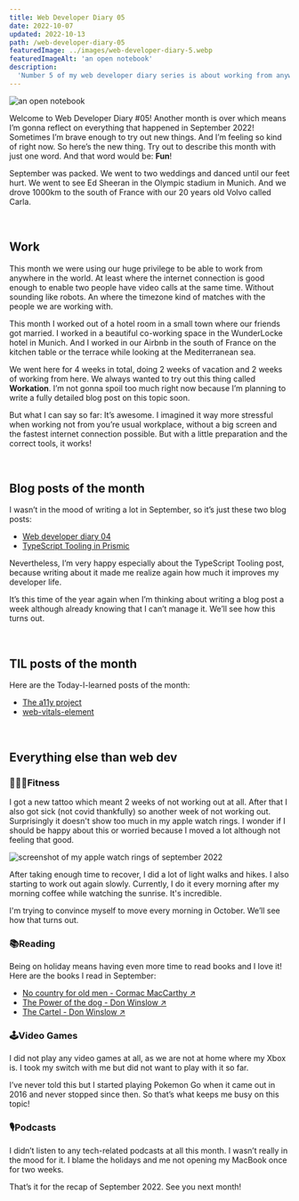 ```yaml
---
title: Web Developer Diary 05
date: 2022-10-07
updated: 2022-10-13
path: /web-developer-diary-05
featuredImage: ../images/web-developer-diary-5.webp
featuredImageAlt: 'an open notebook'
description:
  'Number 5 of my web developer diary series is about working from anywhere in the world (still mostly europe) in september 2022, holidays and reading a lot.'
---
```


![an open notebook](../images/web-developer-diary-5.webp)

Welcome to Web Developer Diary #05! Another month is over which means I’m gonna reflect on everything that happened in September 2022! Sometimes I’m brave enough to try out new things. And I’m feeling so kind of right now. So here’s the new thing. Try out to describe this month with just one word. And that word would be: **Fun**!

September was packed. We went to two weddings and danced until our feet hurt. We went to see Ed Sheeran in the Olympic stadium in Munich. And we drove 1000km to the south of France with our 20 years old Volvo called Carla.

<br />

## Work

This month we were using our huge privilege to be able to work from anywhere in the world. At least where the internet connection is good enough to enable two people have video calls at the same time. Without sounding like robots. An where the timezone kind of matches with the people we are working with.

This month I worked out of a hotel room in a small town where our friends got married. I worked in a beautiful co-working space in the WunderLocke hotel in Munich. And I worked in our Airbnb in the south of France on the kitchen table or the terrace while looking at the Mediterranean sea.  

We went here for 4 weeks in total, doing 2 weeks of vacation and 2 weeks of working from here. We always wanted to try out this thing called **Workation**. I’m not gonna spoil too much right now because I’m planning to write a fully detailed blog post on this topic soon.

But what I can say so far: It’s awesome. I imagined it way more stressful when working not from you’re usual workplace, without a big screen and the fastest internet connection possible. But with a little preparation and the correct tools, it works!

<br />

## Blog posts of the month

I wasn’t in the mood of writing a lot in September, so it’s just these two blog posts:

- [Web developer diary 04](/blog/web-developer-diary-04/)
- [TypeScript Tooling in Prismic](/blog/typescript-tooling-in-prismic/)

Nevertheless, I’m very happy especially about the TypeScript Tooling post, because writing about it made me realize again how much it improves my developer life.

It’s this time of the year again when I’m thinking about writing a blog post a week although already knowing that I can’t manage it. We’ll see how this turns out.

<br /> 

## TIL posts of the month

Here are the Today-I-learned posts of the month:

- [The a11y project](/today-I-learned/the-a11y-project/)
- [web-vitals-element](/today-I-learned/web-vitals-element/)

<br />

## Everything else than web dev

### 🏋🏻‍♀️Fitness

I got a new tattoo which meant 2 weeks of not working out at all. After that I also got sick (not covid thankfully) so another week of not working out. Surprisingly it doesn't show too much in my apple watch rings.
I wonder if I should be happy about this or worried because I moved a lot although not feeling that good. 

![screenshot of my apple watch rings of september 2022](../images/apple-watch-rings-september-2022.webp)

After taking enough time to recover, I did a lot of light walks and hikes. I also starting to work out again slowly. Currently, I do it every morning after my morning coffee while watching the sunrise. It's incredible.

I'm trying to convince myself to move every morning in October. We’ll see how that turns out. 

### 📚Reading

Being on holiday means having even more time to read books and I love it! Here are the books I read in September:

- <a href="https://www.goodreads.com/book/show/12497.No_Country_for_Old_Men" target="_blank">No country for old men - Cormac MacCarthy &#8599;</a>
- <a href="https://www.goodreads.com/book/show/206236.The_Power_of_the_Dog" target="_blank">The Power of the dog - Don Winslow &#8599;</a>
- <a href="https://www.goodreads.com/book/show/23602561-the-cartel" target="_blank">The Cartel - Don Winslow &#8599;</a>

### 🕹Video Games

I did not play any video games at all, as we are not at home where my Xbox is. I took my switch with me but did not want to play with it so far. 

I’ve never told this but I started playing Pokemon Go when it came out in 2016 and never stopped since then. So that’s what keeps me busy on this topic!

### 🎙Podcasts

I didn’t listen to any tech-related podcasts at all this month. I wasn’t really in the mood for it. I blame the holidays and me not opening my MacBook once for two weeks. 

That’s it for the recap of September 2022. See you next month!
